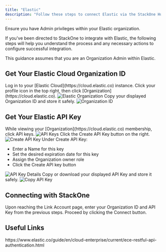```yaml
---
title: "Elastic"
description: "Follow these steps to connect Elastic via the StackOne Hub successfully."
---
```



<Warning>
  Ensure you have Admin privileges within your Elastic organization.
</Warning>

If you've been directed to StackOne to integrate with Elastic, the following steps will help you understand the process and any necessary actions to configure successful integration.

This guidance assumes that you are an Organization Admin within Elastic.

## Get Your Elastic Cloud Organization ID

<Steps>
  <Step title="Log in to Elastic Cloud">
    Log in to your [Elastic Cloud](https://cloud.elastic.co) instance.
  </Step>

  <Step title="Access Organization">
    Click your profile icon in the top right, then click [Organization](https://cloud.elastic.co).
    <Frame>
      <img className='rounded-md' style={{ margin: '0 auto', border: '1px solid #efefef' }} alt="Elastic Organization" src="/images/elastic/image1.png" />
    </Frame>
  </Step>

  <Step title="Copy Organization ID">
    Copy your displayed Organization ID and store it safely.
    <Frame>
      <img className='rounded-md' style={{ margin: '0 auto', border: '1px solid #efefef' }} alt="Organization ID" src="/images/elastic/image2.png" />
    </Frame>
  </Step>
</Steps>

## Get Your Elastic API Key

<Steps>
  <Step title="Access API Keys">
    While viewing your [Organization](https://cloud.elastic.co) membership, click API keys.
    <Frame>
      <img className='rounded-md' style={{ margin: '0 auto', border: '1px solid #efefef' }} alt="API Keys" src="/images/elastic/image3.png" />
    </Frame>
  </Step>

  <Step title="Create API Key">
    Click the Create API Key button on the right.
    <Frame>
      <img className='rounded-md' style={{ margin: '0 auto', border: '1px solid #efefef' }} alt="Create API Key" src="/images/elastic/image4.png" />
    </Frame>
  </Step>

  <Step title="Enter API Key Details">
    Under Create API Key:
    <ul>
      <li>Enter a Name for this key</li>
      <li>Set the desired expiration date for this key</li>
      <li>Assign the Organization owner role</li>
      <li>Click the Create API key button</li>
    </ul>
    <Frame>
      <img className='rounded-md' style={{ margin: '0 auto', border: '1px solid #efefef' }} alt="API Key Details" src="/images/elastic/image5.png" />
    </Frame>
  </Step>

  <Step title="Copy API Key">
    Copy or download your displayed API Key and store it safely.
    <Frame>
      <img className='rounded-md' style={{ margin: '0 auto', border: '1px solid #efefef' }} alt="Copy API Key" src="/images/elastic/image6.png" />
    </Frame>
  </Step>
</Steps>

## Connecting with StackOne

<Steps>
  <Step title="Enter Credentials">
    Upon reaching the Link Account page, enter your Organization ID and API Key from the previous steps.
  </Step>

  <Step title="Connect">
    Proceed by clicking the Connect button.
  </Step>
</Steps>

<IntegrationFooter />

## Useful Links
<Card title="Authentication Guide" icon="link" href="https://www.elastic.co/guide/en/cloud-enterprise/current/ece-restful-api-authentication.html">
    https://www.elastic.co/guide/en/cloud-enterprise/current/ece-restful-api-authentication.html
</Card>

